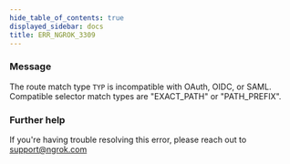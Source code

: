 ```yaml
---
hide_table_of_contents: true
displayed_sidebar: docs
title: ERR_NGROK_3309
---
```


### Message

The route match type `TYP` is incompatible with OAuth, OIDC, or SAML. Compatible selector match types are "EXACT_PATH" or "PATH_PREFIX".

### Further help

If you're having trouble resolving this error, please reach out to [support@ngrok.com](mailto:support@ngrok.com?subject=Help%20with%20ERR_NGROK_3309)
